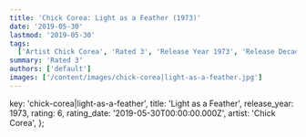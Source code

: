 ```yaml
---
title: 'Chick Corea: Light as a Feather (1973)'
date: '2019-05-30'
lastmod: '2019-05-30'
tags:
  ['Artist Chick Corea', 'Rated 3', 'Release Year 1973', 'Release Decade 1970']
summary: 'Rated 3'
authors: ['default']
images: ['/content/images/chick-corea|light-as-a-feather.jpg']
---
```


  key: 'chick-corea|light-as-a-feather',
  title: 'Light as a Feather',
  release_year: 1973,
  rating: 6,
  rating_date: '2019-05-30T00:00:00.000Z',
  artist: 'Chick Corea',
};

<MusicRating data={data} />
